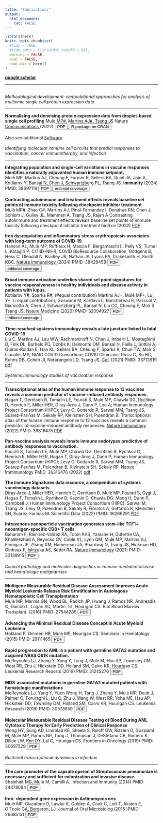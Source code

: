 ```yaml
---
title: "Publications"
output: 
  html_document:
    toc: FALSE
---
```


```r
library(here)
knitr::opts_chunk$set(
  #tidy = TRUE,
  #tidy.opts = list(width.cutoff = 95),
  warning = FALSE, 
  eval = FALSE,
  root.dir = here()
)
```

**[google scholar](https://scholar.google.com/citations?user=eDbDGyIAAAAJ&hl=en)**

--- 

<br>
*Methodological development: computational approaches for analysis of multiomic single cell protein expression data*
<hr>
**Normalizing and denoising protein expression data from droplet-based single cell profiling** 
Mulè MP#, Martins AJ#, Tsang JS <u> Nature Communications </u> (2022) <a href="/man/pdf/dsb_paper_2022.pdf"> <button>PDF</button> </a> </u> <a href="https://github.com/niaid/dsb"> <button>R package on CRAN</button> </a>
<br>
<br>
Also see additional [Software](https://mattpm.net/dsb.ref.html)
<br>
<br>
*Identifying molecular immune cell circuits that predict responses to vaccination, cancer immunotherapy, and infection*
<hr>
**Integrating population and single-cell variations in vaccine responses identifies a naturally adjuvanted human immune setpoint.**<br> Mulè MP, Martins AJ, Cheung F, Farmer R, Sellers BA, Quiel JA, Jain A, Kotliarov Y, Bansal N, Chen J, Schwartzberg PL, Tsang JS.  __Immunity__ (2024) PMID: 38697118 <a href="/man/pdf/immunity_paper_2024.pdf"> <button>PDF</button> </a> <a href="/man/pdf/immunity_2024_editorial.pdf"> <button>editorial coverage</button> </a>
<br>
<br>
**Contrasting autoimmune and treatment effects reveals baseline set points of immune toxicity following checkpoint inhibitor treatment** <br> 
Mulè MP#, Zhao C#, Martins AJ, Pinal-Fernandez I, Donahue RN, Chen J, Schlom J, Gulley JL, Mammen A, Tsang JS, Rajan A 
Contrasting autoimmune and treatment effects reveals baseline set points of immune toxicity following checkpoint inhibitor treatment bioRxiv (2022) [PDF](https://doi.org/10.1101/2022.06.05.494592)
<br>
<br>
**Iron dysregulation and inflammatory stress erythropoiesis associates with long-term outcome of COVID-19** <br>
Hanson AL, Mulè MP, Ruffieux H, Mescia F, Bergamaschi L, Pelly VS, Turner L, Kotagiri P; CITIID–NIHR, COVID BioResource Collaboration; Göttgens B, Hess C, Gleadall N, Bradley JR, Nathan JA, Lyons PA, Drakesmith H, Smith KGC. <u> Nature Immunology </u> (2024) PMID: 38429458 <a href="/man/pdf/iron_covid_2024.pdf"> <button>PDF</button> </a> <a href="/man/pdf/iron_covid_editorial.pdf"> <button>editorial coverage</button> </a>
<br>
<br>
**Broad immune activation underlies shared set point signatures for vaccine responsiveness in healthy individuals and disease activity in patients with lupus.**<br>
Kotliarov Y#, Sparks R#, (#equal contribution) Martins AJ+, Mulè MP+, Lu Y+, (+equal contribution), Goswami M, Kardava L, Banchereau R, Pascual V, Biancotto A, Chen J, Schwartzberg PL, Bansal N, Liu CC, Cheung F, Moir S, Tsang JS. <u>Nature Medicine</u> (2020) PMID: 32094927 <a href="/man/pdf/shared_setpoint_natmed_2020.pdf"> <button>PDF</button> <a href="/man/pdf/shared_setpoint_editorial.pdf"> <button>editorial coverage</button> </a>  </a> 
<br>
<br>
**Time-resolved systems immunology reveals a late juncture linked to fatal COVID-19** <br>
Liu C, Martins AJ, Lau WW, Rachmaninoff N, Chen J, Imberti L, Mostaghimi D, Fink DL, Burbelo PD, Dobbs K, Delmonte OM, Bansal N, Failla L, Sottini A, Quiros-Roldan E, Han KL, Sellers BA, Cheung F, Sparks R, Chun TW, Moir S, Lionakis MS; NIAID COVID Consortium; COVID Clinicians; Rossi C, Su HC, Kuhns DB, Cohen JI, Notarangelo LD, Tsang JS.  <u>Cell</u> (2021) PMID: 33713619  [pdf](https://www.cell.com/action/showPdf?pii=S0092-8674%2821%2900168-9)
<br>
<br>
*Systems immunology studies of vaccination response* 
<hr>
**Transcriptional atlas of the human immune response to 13 vaccines reveals a common predictor of vaccine-induced antibody responses.** <br>Hagan T, Gerritsen B, Tomalin LE, Fourati S, Mulè MP, Chawla DG, Rychkov D, Henrich E, Miller HER, Diray-Arce J, Dunn P, Lee A; Human Immunology Project Consortium (HIPC); Levy O, Gottardo R, Sarwal MM, Tsang JS, Suárez-Fariñas M, Sékaly RP, Kleinstein SH, Pulendran B. Transcriptional atlas of the human immune response to 13 vaccines reveals a common predictor of vaccine-induced antibody responses. <u>Nature Immunology</u> (2022) PMID: 36316475 [PDF](https://pubmed.ncbi.nlm.nih.gov/36316475/)
<br>
<br>
**Pan-vaccine analysis reveals innate immune endotypes predictive of antibody responses to vaccination.**<br>
Fourati S, Tomalin LE, Mulè MP, Chawla DG, Gerritsen B, Rychkov D, Henrich E, Miller HER, Hagan T, Diray-Arce J, Dunn P; Human Immunology Project Consortium (HIPC); Levy O, Gottardo R, Sarwal MM, Tsang JS, Suárez-Fariñas M, Pulendran B, Kleinstein SH, Sékaly RP. Nature Immmunology PMID: 36316476 (2022) [pdf](https://www.ncbi.nlm.nih.gov/pmc/articles/PMC9747610/)
<br>
<br>
**The Immune Signatures data resource, a compendium of systems vaccinology datasets.**  
Diray-Arce J, Miller HER, Henrich E, Gerritsen B, Mulè MP, Fourati S, Gygi J, Hagan T, Tomalin L, Rychkov D, Kazmin D, Chawla DG, Meng H, Dunn P, Campbell J; Human Immunology Project Consortium (HIPC); Sarwal M, Tsang JS, Levy O, Pulendran B, Sekaly R, Floratos A, Gottardo R, Kleinstein SH, Suárez-Fariñas M.  Scientific Data (2022) PMID: 36266291 [PDF](https://www.nature.com/articles/s41597-022-01714-7)
<br>
<br>
**Intravenous nanoparticle vaccination generates stem-like TCF1+ neoantigen-specific CD8+ T cells** <br>
Baharom F, Ramirez-Valdez RA, Tobin KKS, Yamane H, Dutertre CA, Khalilnezhad A, Reynoso GV, Coble VL, Lynn GM, Mulè MP, Martins AJ, Finnigan JP, Zhang XM, Hamerman JA, Bhardwaj N, Tsang JS, Hickman HD, Ginhoux F, Ishizuka AS, Seder RA. <u>Nature Immunology</u> (2021) PMID: 33139915 <a href="/man/pdf/neoantigen_vaccine_2021.pdf"> <button>PDF</button> </a>
<br>
<br>
*Clinical pathology and molecular diagnostics in immune mediated disease and hematologic malignancies*
<hr>
**Multigene Measurable Residual Disease Assessment Improves Acute Myeloid Leukemia Relapse Risk Stratification in Autologous Hematopoietic Cell Transplantation** <br>
Mulé MP, Mannis GN, Wood BL, Radich JP, Hwang J, Ramos NR, Andreadis C, Damon L, Logan AC, Martin TG, Hourigan CS.  Biol Blood Marrow Transplant. (2016) PMID: 27544285 <a href="/man/pdf/automrd_BBMT_2016.pdf"> <button>PDF</button> </a>
<br>
<br>
**Advancing the Minimal Residual Disease Concept in Acute Myeloid Leukemia** <br>
Hokland P, Ommen HB, Mulé MP, Hourigan CS.  Seminars in Hematology (2015) PMID: 26111465 <a href="/man/pdf/advancing_mrd_seminars_hematology_2015.pdf"> <button>PDF</button> </a> 
<br>
<br>
**Rapid progression to AML in a patient with germline GATA2 mutation and acquired NRAS Q61K mutation.** <br>
McReynolds LJ, Zhang Y, Yang Y, Tang J, Mulé M, Hsu AP, Townsley DM, West RR, Zhu J, Hickstein DD, Holland SM, Calvo KR, Hourigan CS. Leukemia Research Reports (2019) PMID: 31245276 <a href="/man/pdf/GATA2_AML_2019.pdf"> <button>PDF</button> </a> 
<br>
<br>
**MDS-associated mutations in germline GATA2 mutated patients with hematologic manifestations**<br>
McReynolds LJ, Yang Y, Yuen Wong H, Tang J, Zhang Y, Mulé MP, Daub J, Palmer C, Foruraghi L, Liu Q, Zhu J, Wang W, West RR, Yohe ME, Hsu AP, Hickstein DD, Townsley DM, Holland SM, Calvo KR, Hourigan CS. Leukemia Research (2019) PMID: 30578959 <a href="/man/pdf/GATA2_cohort_2019.pdf"> <button>PDF</button> </a>
<br>
<br>
**Molecular Measurable Residual Disease Testing of Blood During AML Cytotoxic Therapy for Early Prediction of Clinical Response** <br>
Wong HY, Sung AD, Lindblad KE, Sheela S, Roloff GW, Rizzieri D, Goswami M, Mulé MP, Ramos NR, Tang J, Thompson J, DeStefano CB, Romero K, Dillon LW, Kim DY, Lai C, Hourigan CS. Frontiers in Oncology (2019) PMID: 30697529 <a href="/man/pdf/early_mrd_frontiers_2019.pdf"> <button>PDF</button> </a> 
<br>
<br>
*Bacterial transcriptional dynamics in infection*
<hr>
**The core promoter of the capsule operon of Streptococcus pneumoniae is necessary and sufficient for colonization and invasive disease.**<br>
Shainheit MG, Mulé M, Camilli A. Infection and Immunity (2014) PMID: 24478084 <a href="https://www.ncbi.nlm.nih.gov/pmc/articles/PMC3911406/pdf/zii694.pdf"> <button>PDF</button> </a>
<br>
<br>
**Iron- dependent gene expression in Actinomyces oris** <br>
Mulè MP, Giacalone D, Lawlor K, Golden A, Cook C, Lott T, Aksten E, O’Toole GA, Bergeron, LJ. Journal of Oral Microbiolog (2015 )PMID: 26685151 <a href="https://www.ncbi.nlm.nih.gov/pmc/articles/PMC4684579/pdf/JOM-7-29800.pdf"> <button>PDF</button> </a>
<br>
<br>